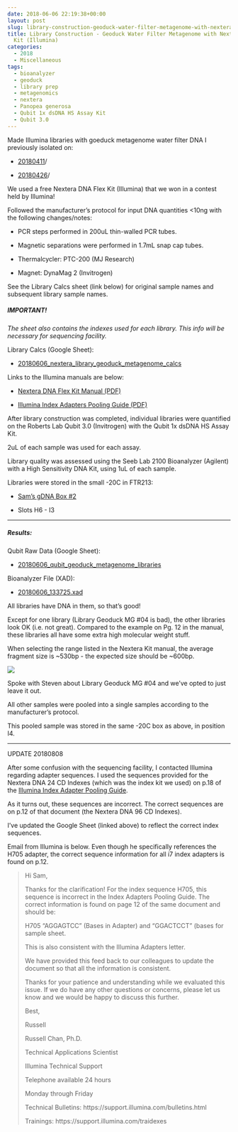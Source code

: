 ```yaml
---
date: 2018-06-06 22:19:38+00:00
layout: post
slug: library-construction-geoduck-water-filter-metagenome-with-nextera-dna-flex-kit-illumina
title: Library Construction - Geoduck Water Filter Metagenome with Nextera DNA Flex
  Kit (Illumina)
categories:
  - 2018
  - Miscellaneous
tags:
  - bioanalyzer
  - geoduck
  - library prep
  - metagenomics
  - nextera
  - Panopea generosa
  - Qubit 1x dsDNA HS Assay Kit
  - Qubit 3.0
---
```


Made Illumina libraries with goeduck metagenome water filter DNA I previously isolated on:





  * [20180411](https://robertslab.github.io/sams-notebook/posts/2018/2018-04-11-dna-isolation-quantification-metagenomics-water-filters/)/



  * [20180426](https://robertslab.github.io/sams-notebook/posts/2018/2018-04-26-dna-isolation-quantification-metagenomics-water-filters-2/)/






We used a free Nextera DNA Flex Kit (Illumina) that we won in a contest held by Illumina!

Followed the manufacturer's protocol for input DNA quantities <10ng with the following changes/notes:





  * PCR steps performed in 200uL thin-walled PCR tubes.



  * Magnetic separations were performed in 1.7mL snap cap tubes.



  * Thermalcycler: PTC-200 (MJ Research)



  * Magnet: DynaMag 2 (Invitrogen)






See the Library Calcs sheet (link below) for original sample names and subsequent library sample names.



##### IMPORTANT!



_The sheet also contains the indexes used for each library. This info will be necessary for sequencing facility._

Library Calcs (Google Sheet):





  * [20180606_nextera_library_geoduck_metagenome_calcs](https://docs.google.com/spreadsheets/d/131Z45uaUycJhyZJRxbEVlOviyoGqV44GehUxaaOWcGo/edit?usp=sharing)



Links to the Illumina manuals are below:



  * [Nextera DNA Flex Kit Manual (PDF)](https://github.com/RobertsLab/resources/blob/master/protocols/Commercial_Protocols/Illumina_nextera-dna-flex-library-prep-reference-guide-1000000025416-01_20180523.pdf)



  * [Illumina Index Adapters Pooling Guide (PDF)](https://github.com/RobertsLab/resources/blob/master/protocols/Commercial_Protocols/Illumina_index-adapters-pooling-guide-1000000041074-02_20180523.pdf)






After library construction was completed, individual libraries were quantified on the Roberts Lab Qubit 3.0 (Invitrogen) with the Qubit 1x dsDNA HS Assay Kit.

2uL of each sample was used for each assay.

Library quality was assessed using the Seeb Lab 2100 Bioanalyzer (Agilent) with a High Sensitivity DNA Kit, using 1uL of each sample.

Libraries were stored in the small -20C in FTR213:





  * [Sam's gDNA Box #2](https://docs.google.com/spreadsheets/d/1SWzKMKh7LBOgTfvEhJamE6pZFsTpRXY7otzXUC5fZSM/edit?usp=sharing)



  * Slots H6 - I3






* * *





##### Results:





Qubit Raw Data (Google Sheet):





  * [20180606_qubit_geoduck_metagenome_libraries](https://docs.google.com/spreadsheets/d/1UzLYw0LIyN9SF9qs51Kk3Keozeqzor1RIjFKRPuzLwM/edit?usp=sharing)



Bioanalyzer File (XAD):



  * [20180606_133725.xad](https://owl.fish.washington.edu/Athaliana/20180606_133725.xad)



All libraries have DNA in them, so that's good!

Except for one library (Library Geoduck MG #04 is bad), the other libraries look OK (i.e. not great). Compared to the example on Pg. 12 in the manual, these libraries all have some extra high molecular weight stuff.

When selecting the range listed in the Nextera Kit manual, the average fragment size is ~530bp - the expected size should be ~600bp.





![](https://owl.fish.washington.edu/Athaliana/20180606_bioanalyzer_all_electropherograms_geoduck_mg_libraries.PNG)

Spoke with Steven about Library Geoduck MG #04 and we've opted to just leave it out.

All other samples were pooled into a single samples according to the manufacturer's protocol.

This pooled sample was stored in the same -20C box as above, in position I4.



* * *



UPDATE 20180808

After some confusion with the sequencing facility, I contacted Illumina regarding adapter sequences. I used the sequences provided for the Nextera DNA 24 CD Indexes (which was the index kit we used) on p.18 of the [Illumina Index Adapter Pooling Guide](https://support.illumina.com/content/dam/illumina-support/documents/documentation/chemistry_documentation/experiment-design/index-adapters-pooling-guide-1000000041074-02.pdf).

As it turns out, these sequences are incorrect. The correct sequences are on p.12 of that document (the Nextera DNA 96 CD Indexes).

I've updated the Google Sheet (linked above) to reflect the correct index sequences.

Email from Illumina is below. Even though he specifically references the H705 adapter, the correct sequence information for all i7 index adapters is found on p.12.



<blockquote>
  Hi Sam,

  Thanks for the clarification! For the index sequence H705, this sequence is incorrect in the Index Adapters Pooling Guide. The correct information is found on page 12 of the same document and should be:

  H705 “AGGAGTCC” (Bases in Adapter) and “GGACTCCT” (bases for sample sheet.

  This is also consistent with the Illumina Adapters letter.

  We have provided this feed back to our colleagues to update the document so that all the information is consistent.

  Thanks for your patience and understanding while we evaluated this issue. If we do have any other questions or concerns, please let us know and we would be happy to discuss this further.

  Best,

  Russell

  Russell Chan, Ph.D.

  Technical Applications Scientist

  Illumina Technical Support

  Telephone available 24 hours

  Monday through Friday

  Technical Bulletins: https://support.illumina.com/bulletins.html

  Trainings: https://support.illumina.com/traidexes
</blockquote>
